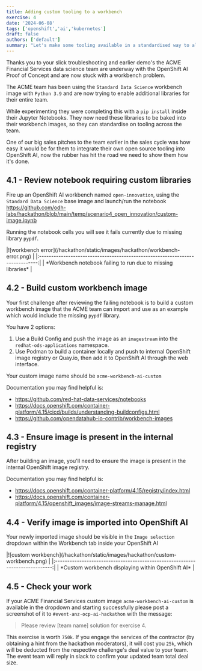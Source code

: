 ```yaml
---
title: Adding custom tooling to a workbench
exercise: 4
date: '2024-06-08'
tags: ['openshift','ai','kubernetes']
draft: false
authors: ['default']
summary: "Let's make some tooling available in a standardised way to all data science users"
---
```


Thanks you to your slick troubleshooting and earlier demo's the ACME Financial Services data science team are underway with the OpenShift AI Proof of Concept and are now stuck with a workbench problem.

The ACME team has been using the `Standard Data Science` workbench image with `Python 3.9` and are now trying to enable additional libraries for their entire team.

While experimenting they were completing this with a `pip install` inside their Jupyter Notebooks. They now need these libraries to be baked into their workbench images, so they can standardise on tooling across the team.

One of our big sales pitches to the team earlier in the sales cycle was how easy it would be for them to integrate their own open source tooling into OpenShift AI, now the rubber has hit the road we need to show them how it's done.

## 4.1 - Review notebook requiring custom libraries

Fire up an OpenShift AI workbench named `open-innovation`, using the `Standard Data Science` base image and launch/run the notebook https://github.com/odh-labs/hackathon/blob/main/temp/scenario4_open_innovation/custom-image.ipynb

Running the notebook cells you will see it fails currently due to missing library `pypdf`.

<Zoom>
|![workbench error](/hackathon/static/images/hackathon/workbench-error.png)     |
|:-----------------------------------------------------------------------------:|
| *Workbench notebook failing to run due to missing libraries*                  |
</Zoom>

## 4.2 - Build custom workbench image

Your first challenge after reviewing the failing notebook is to build a custom workbench image that the ACME team can import and use as an example which would include the missing `pypdf` library.

You have 2 options:

1) Use a Build Config and push the image as an `imagestream` into the  `redhat-ods-applications` namespace.
2) Use Podman to build a container locally and push to internal OpenShift image registry or Quay.io, then add it to OpenShift AI through the web interface.

Your custom image name should be `acme-workbench-ai-custom`

Documentation you may find helpful is:

- https://github.com/red-hat-data-services/notebooks
- https://docs.openshift.com/container-platform/4.15/cicd/builds/understanding-buildconfigs.html
- https://github.com/opendatahub-io-contrib/workbench-images

## 4.3 - Ensure image is present in the internal registry

After building an image, you'll need to ensure the image is present in the internal OpenShift image registry.

Documentation you may find helpful is:

- https://docs.openshift.com/container-platform/4.15/registry/index.html
- https://docs.openshift.com/container-platform/4.15/openshift_images/image-streams-manage.html

## 4.4 - Verify image is imported into OpenShift AI

Your newly imported image should be visible in the `Image selection` dropdown within the Workbench tab inside your OpenShift AI

<Zoom>
|![custom workbench](/hackathon/static/images/hackathon/custom-workbench.png)   |
|:-----------------------------------------------------------------------------:|
| *Custom workbench displaying within OpenShift AI*                             |
</Zoom>

## 4.5 - Check your work

If your ACME Financial Services custom image  `acme-workbench-ai-custom` is available in the dropdown and starting successfully please post a screenshot of it to `#event-anz-ocp-ai-hackathon` with the message:

> Please review [team name] solution for exercise 4.

This exercise is worth `750k`. If you engage the services of the contractor (by obtaining a hint from the hackathon moderators), it will cost you `25k`, which will be deducted from the respective challenge's deal value to your team.
The event team will reply in slack to confirm your updated team total deal size.
